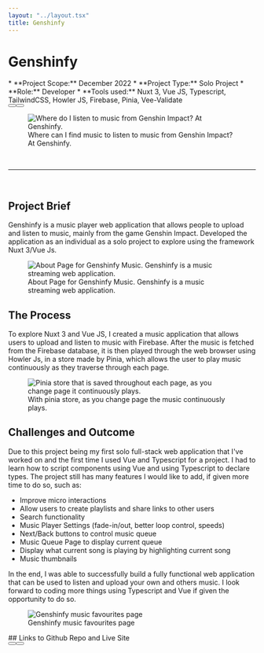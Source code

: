 ```yaml
---
layout: "../layout.tsx"
title: Genshinfy
---
```


# Genshinfy
<div class="flex flex-col gap-1">
<div class="grid grid-cols-1 md:grid-cols-2 gap-5">
<div >
* **Project Scope:** December 2022
* **Project Type:** Solo Project
* **Role:** Developer
* **Tools used:** Nuxt 3, Vue JS, Typescript, TailwindCSS, Howler JS, Firebase, Pinia, Vee-Validate
<div class="flex justify-evenly flex-col gap-5 md:flex-row md:gap-4 animate-fadeInDown">
   <Button text="Github Repo" url="https://github.com/Pho86/Genshinfy"/>
   <Button text="Live Site" url="https://genshinfy.vercel.app/"/>
</div>
</div>
<figure class="mt-0">
<img src="/genshinfy/Genshinfy.png" class="w-full h-full" alt="Where do I listen to music from Genshin Impact? At Genshinfy."/>
  <figcaption>
    Where can I find music to listen to music from Genshin Impact? At Genshinfy.
  </figcaption>
</figure>
</div>
<br/>
<hr/>
<br/>

## Project Brief
Genshinfy is a music player web application that allows people to upload and listen to music, mainly from the game Genshin Impact. Developed the application as an individual as a solo project to explore using the framework Nuxt 3/Vue Js. 
<div class="flex flex-col md:flex-row gap-2 animate-fadeInLeft">
<figure>
<img src="/genshinfy/Genshinfy3.png" alt="About Page for Genshinfy Music. Genshinfy is a music streaming web application."/>
  <figcaption>
    About Page for Genshinfy Music. Genshinfy is a music streaming web application.
  </figcaption>
</figure>
</div>


## The Process
To explore Nuxt 3 and Vue JS, I created a music application that allows users to upload and listen to music with Firebase. After the music is fetched from the Firebase database, it is then played through the web browser using Howler Js, in a store made by Pinia, which allows the user to play music continuously as they traverse through each page. 
<div class="flex flex-col justify-center md:flex-row animate-fadeInRight">
<figure>
<img src="/genshinfy/PiniaStore.png" alt="Pinia store that is saved throughout each page, as you change page it continuously plays. "/>
  <figcaption>
    With pinia store, as you change page the music continuously plays. 
  </figcaption>
</figure>
</div>

## Challenges and Outcome
Due to this project being my first solo full-stack web application that I've worked on and the first time I used Vue and Typescript for a project. I had to learn how to script components using Vue and using Typescript to declare types. The project still has many features I would like to add, if given more time to do so, such as:

* Improve micro interactions
* Allow users to create playlists and share links to other users
* Search functionality
* Music Player Settings (fade-in/out, better loop control, speeds)
* Next/Back buttons to control music queue
* Music Queue Page to display current queue
* Display what current song is playing by highlighting current song
* Music thumbnails

In the end, I was able to successfully build a fully functional web application that can be used to listen and upload your own and others music. I look forward to coding more things using Typescript and Vue if given the opportunity to do so. 
<div class="flex flex-col md:flex-row gap-2 animate-fadeInDown">
<figure>
<img src="/genshinfy/Favourites.png" alt="Genshinfy music favourites page"/>
  <figcaption>
    Genshinfy music favourites page
  </figcaption>
</figure>
</div>

<div class="flex flex-col items-center mt-2">
## Links to Github Repo and Live Site
<div class="flex justify-evenly w-full flex-col gap-5 md:flex-row md:gap-4 mt-2">
<Button text="Github Repo" url="https://github.com/Pho86/Genshinfy"/>
<Button text="Live Site" url="https://genshinfy.vercel.app/"/>
</div>
</div>
</div>
